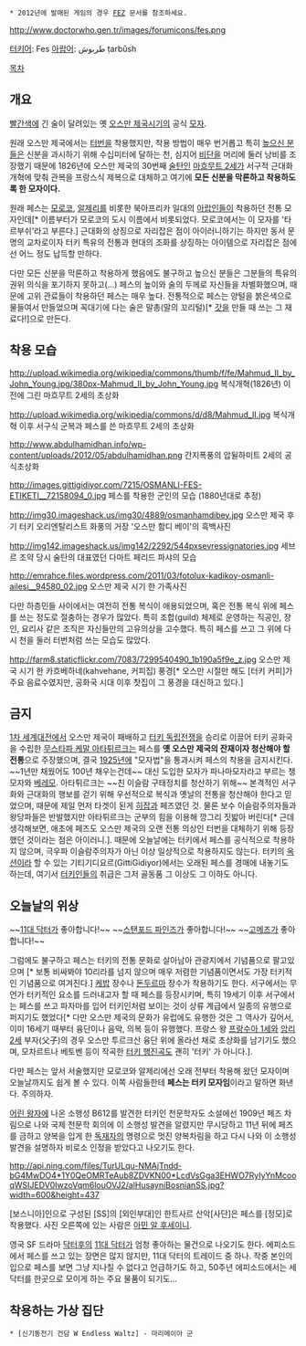  * 2012년에 발매된 게임의 경우 [[FEZ]] 문서를 참조하세요.

http://www.doctorwho.gen.tr/images/forumicons/fes.png

[[터키어]]: Fes
[[아랍어]]: طربوش ṭarbūsh

[[목차]]

== 개요 ==

[[빨간색]]에 긴 술이 달려있는 옛 [[오스만 제국]]시기의 공식 [[모자]].

원래 오스만 제국에서는 [[터번]]을 착용했지만, 착용 방법이 매우 번거롭고 특히 [[높으신 분들]]은 신분을 과시하기 위해 수십미터에 달하는 천, 심지어 [[비단]]을 머리에 둘러 낭비를 조장했기 때문에 1826년에 오스만 제국의 30번째 [[술탄]]인 [[마흐무트 2세]]가 서구적 근대화 개혁에 맞춰 관복을 프랑스식 제복으로 대체하고 여기에 '''모든 신분을 막론하고 착용하도록 한 모자이다.'''

원래 페스는 [[모로코]], [[알제리]]를 비롯한 북아프리카 일대의 [[아랍인]]들이 착용하던 전통 모자인데[* 이름부터가 모로코의 도시 이름에서 비롯되었다. 모로코에서는 이 모자를 '타르부쉬'라고 부른다.] 근대화의 상징으로 자리잡은 점이 아이러니하기는 하지만 동서 문명의 교차로이자 터키 특유의 전통과 현대의 조화를 상징하는 아이템으로 자리잡은 점에선 어느 정도 납득할 만하다.

다만 모든 신분을 막론하고 착용하게 했음에도 불구하고 높으신 분들은 그분들의 특유의 권위 의식을 포기하지 못하고(...) 페스의 높이와 술의 두께로 자신들을 차별화했으며, 때문에 고위 관료들이 착용하던 페스는 매우 높다. 전통적으로 페스는 양털을 붉은색으로 물들여서 만들었으며 꼭대기에 다는 술은 말총(말의 꼬리털)[* [[갓(모자)|갓]]을 만들 때 쓰는 그 재료다!]으로 만든다.

== 착용 모습 ==
http://upload.wikimedia.org/wikipedia/commons/thumb/f/fe/Mahmud_II_by_John_Young.jpg/380px-Mahmud_II_by_John_Young.jpg
복식개혁(1826년) 이전에 그린 마흐무트 2세의 초상화

http://upload.wikimedia.org/wikipedia/commons/d/d8/Mahmud_II.jpg
복식개혁 이후 서구식 군복과 페스를 쓴 마흐무트 2세의 초상화

http://www.abdulhamidhan.info/wp-content/uploads/2012/05/abdulhamidhan.png
간지폭풍의 압뒬하미트 2세의 공식초상화

http://images.gittigidiyor.com/7215/OSMANLI-FES-ETIKETI__72158094_0.jpg
페스를 착용한 군인의 모습 (1880년대로 추정)

http://img30.imageshack.us/img30/4889/osmanhamdibey.jpg
오스만 제국 후기 터키 오리엔탈리스트 화풍의 거장 '오스만 함디 베이'의 흑백사진

http://img142.imageshack.us/img142/2292/544pxsevressignatories.jpg
세브르 조약 당시 술탄의 대표였던 다마트 페리드 파샤의 모습

http://emrahce.files.wordpress.com/2011/03/fotolux-kadikoy-osmanli-ailesi__94580_02.jpg
오스만 제국 시기 한 가족사진

다만 하층민들 사이에서는 여전히 전통 복식이 애용되었으며, 혹은 전통 복식 위에 페스를 쓰는 정도로 절충하는 경우가 많았다. 특히 조합(guild) 체제로 운영하는 직공인, 장인, 요리사 같은 조직은 자신들만의 고유의상을 고수했다. 특히 페스를 쓰고 그 위에 다시 천을 둘러 터번처럼 쓰는 모습도 많았다.

http://farm8.staticflickr.com/7083/7299540490_1b190a5f9e_z.jpg
오스만 제국 시기 한 카흐베하네(kahvehane, 커피집) 풍경[* 오스만 시절만 해도 [터키 커피]가 주요 음료수였지만, 공화국 시대 이후 찻집이 그 풍경을 대신하고 있다.]

== 금지 ==
[[1차 세계대전]]에서 오스만 제국이 패배하고 [[터키 독립전쟁]]을 승리로 이끌어 터키 공화국을 수립한 [[무스타파 케말 아타튀르크]]는 페스를 '''옛 오스만 제국의 잔재이자 청산해야 할 전통'''으로 주장했으며, 결국 [[1925]]년에 "모자법"을 통과시켜 페스의 착용을 금지시킨다. ~~1년만 채웠어도 100년 채우는건데~~ 대신 도입한 모자가 파나마모자라고 부르는 챙모자와 [[베레모]]. 아타튀르크는 ~~친 이슬람 구태정치를 청산하기 위해~~ 본격적인 서구화와 근대화의 행보를 걷기 위해 우선적으로 복식과 옛날의 전통을 청산해야 한다고 믿었으며, 때문에 제일 먼저 타겟이 된게 [[히잡]]과 페즈였던 것. 물론 보수 이슬람주의자들과 왕당파들은 반발했지만 아타튀르크는 군부의 힘을 이용해 깡그리 짓밟아 버린다[* 근데 생각해보면, 애초에 페즈도 오스만 제국의 오랜 전통 의상인 터번을 대체하기 위해 등장했던 것이라는 점은 아이러니.]. 때문에 오늘날에는 터키에서 페스를 공식적으로 착용하지 않으며, 극우파 이슬람주의자가 아닌 이상 일상적으로 착용하지도 않는다. 터키의 [[옥션]]이라 할 수 있는 기티기디요르(GittiGidiyor)에서는 오래된 페스를 경매에 내놓기도 하는데, 여기서 [[터키인]]들의 취급은 그저 골동품 그 이상도 그 이하도 아니다.

== 오늘날의 위상 ==
~~[[11대 닥터]]가 좋아합니다!~~
~~[[스탠포드 파인즈]]가 좋아합니다!~~
~~[[FEZ|고메즈]]가 좋아합니다!~~

그럼에도 불구하고 페스는 터키의 전통 문화로 살아남아 관광지에서 기념품으로 팔고있으며 [* 보통 비싸봐야 10리라를 넘지 않으며 매우 저렴한 기념품이면서도 가장 터키적인 기념품으로 여겨진다.] [[케밥]] 장수나 [[돈두르마]] 장수가 착용하기도 한다. 서구에서는 무언가 터키적인 요소를 드러내고자 할 때 페스를 등장시키며, 특히 19세기 이후 서구에서는 페스를 쓰고 파자마를 입어 터키인처럼 보이는 것이 상류 계급에서 일종의 유행으로 퍼지기도 했었다[* 다만 오스만 제국의 문화가 유럽에도 유행한 것은 그 역사가 깊어서, 이미 16세기 때부터 융단이나 음악, 의복 등이 유행했다. 프랑스 왕 [[프랑수아 1세]]와 [[앙리 2세]] 부자(父子)의 경우 오스만 투르크산 융단 위에 올라선 채로 초상화를 남기기도 했으며, 모차르트나 베토벤 등이 작곡한 [[터키 행진곡]]도 괜히 '터키' 가 아니다.].

다만 페스는 앞서 서술했지만 모로코와 알제리에선 오래 전부터 착용해 왔던 모자이며 오늘날까지도 쉽게 볼 수 있다. 이쪽 사람들한테 '''페스는 터키 모자임'''이라고 말하면 화낸다. 주의하자.

[[어린 왕자]]에 나온 소행성 B612를 발견한 터키인 천문학자도 소설에선 1909년 페즈 차림으로 나와 국제 천문학 회의에 이 소행성 발견을 알렸지만 무시당하고 11년 뒤에 페즈를 금하고 양복을 입게 한 [[무스타파 케말 아타튀르크|독재자]]의 명령으로 멋진 양복차림을 하고 다시 나와 이 소행성 발견을 설명하자 비로소 인정을 받았다고 나오기도 한다.

http://api.ning.com/files/TurULqu-NMAjTndd-bG4MwDO4*1Y0QeOMRTeAub8ZDVKN00*LcdVsGga3EHWO7RyIyYnMcooqWSIJEDV0IwzoVqm6louOVJ2/alHusayniBosnianSS.jpg?width=600&height=437

[보스니아]인으로 구성된 [SS]의 [외인부대]인 한트사르 산악[사단]은 페스를 [정모]로 착용했다. 사진 오른쪽에 있는 사람은 [[아민 알 후세이니]].

영국 SF 드라마 [[닥터후]]의 [[11대 닥터]]가 엄청 좋아하는 물건으로 나오기도 한다. 에피소드에서 페스를 쓰고 있는 장면은 많지 않지만, 11대 닥터의 트레이드 중 하나. 작중 본인의 입으로 페스를 보면 그냥 지나칠 수 없다고 언급하기도 하고, 50주년 에피소드에서는 세 닥터를 한곳으로 모이게 하는 주요 물품이 되기도...


== 착용하는 가상 집단 ==
 * [신기동전기 건담 W Endless Waltz] - 마리메이아 군
